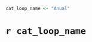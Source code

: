```r
cat_loop_name <- "Anual" 
```

# `r cat_loop_name`
\begin{columns}[T]
    \begin{column}{0.25\textwidth} %first column
    Mejores Clientes
    \scriptsize
```r
  resumen_data_cliente %>%
  select(cliente, wh, ganancias) %>%
  head(n=10) %>%
  kable(format = "latex", booktabs = TRUE) %>%
  column_spec(1, width = "0.8in")
```
    \normalsize
    \end{column}
    \begin{column}{0.45\textwidth} %first column
    Últimos 5 Meses
    \scriptsize
```r
  resumen_data_armar %>%
  tail(n=10) %>%
  kable(format = "latex", booktabs = TRUE) %>%
  column_spec(1, width = "0.5in")
```
    \normalsize
    \end{column}
\end{columns}
